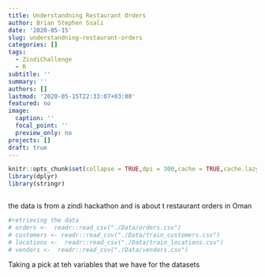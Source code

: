 ```yaml
---
title: Understandning Restaurant Orders
author: Brian Stephen Ssali
date: '2020-05-15'
slug: understandning-restaurant-orders
categories: []
tags:
  - ZindiChallenge
  - R
subtitle: ''
summary: ''
authors: []
lastmod: '2020-05-15T22:33:07+03:00'
featured: no
image:
  caption: ''
  focal_point: ''
  preview_only: no
projects: []
draft: true
---
```


```r
knitr::opts_chunk$set(collapse = TRUE,dpi = 300,cache = TRUE,cache.lazy = TRUE,tidy = "styler",fig.width = 8,fig.height = 8)
library(dplyr)
library(stringr)



```
the data is from a zindi hackathon and is about t restaurant orders in Oman
```r
#retrieving the data 
# orders <-  readr::read_csv("./Data/orders.csv")
# customers <- readr::read_csv("./Data/train_customers.csv")
# locations <-  readr::read_csv("./Data/train_locations.csv")
# vendors <-  readr::read_csv("./Data/vendors.csv")
```

Taking a pick at teh variables that we have for the datasets

